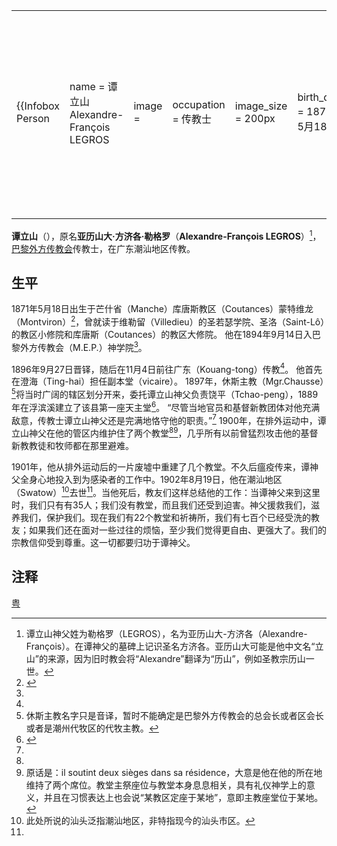 {|align="right" 
|{{Infobox Person
| name   = 谭立山<br />Alexandre-François LEGROS
| image     = 
| occupation  = 传教士
| image_size  = 200px
| birth_date  = 1871年5月18日
| birth_place = 法国[[芒什省|芒什省]]库唐斯教区[[蒙特维龙|蒙特维龙]]
| death_date  = 1902年8月19日
| death_place = 大清国[[广东省|广东省]]潮汕地区
}}
|-
|}
'''谭立山'''（{{bd|1871年|5月18日|1902年|8月19日}}），原名'''亚历山大·方济各·勒格罗'''（'''Alexandre-François LEGROS'''）<ref>谭立山神父姓为勒格罗（LEGROS），名为亚历山大-方济各（Alexandre-François）。在谭神父的墓碑上记识圣名方济各。亚历山大可能是他中文名“立山”的来源，因为旧时教会将“Alexandre”翻译为“历山”，例如圣教宗历山一世。</ref>，[[巴黎外方传教会|巴黎外方传教会]]传教士，在广东潮汕地区传教。
==生平==
1871年5月18日出生于芒什省（Manche）库唐斯教区（Coutances）蒙特维龙（Montviron）<ref name=":0">{{Cite web|title=LEGROS — Français|url=https://www.irfa.paris/fr/notices/notices-biographiques/legros|accessdate=2020-09-01|last=admin|work=www.irfa.paris|language=fr}}</ref>，曾就读于维勒留（Villedieu）的圣若瑟学院、圣洛（Saint-Lô）的教区小修院和库唐斯（Coutances）的教区大修院。
他在1894年9月14日入巴黎外方传教会（M.E.P.）神学院<ref name=":0" />。

1896年9月27日晋铎，随后在11月4日前往广东（Kouang-tong）传教<ref name=":0" />。
他首先在澄海（Ting-hai）担任副本堂（vicaire）。
1897年，休斯主教（Mgr.Chausse）<ref>休斯主教名字只是音译，暂时不能确定是巴黎外方传教会的总会长或者区会长或者是潮州代牧区的代牧主教。</ref>将当时广阔的辖区划分开来，委托谭立山神父负责饶平（Tchao-peng），1889年在浮滨溪建立了该县第一座天主堂<ref>{{Cite web|title=【县名来源】饶永不瘠，平永不乱(4)_饶平之窗|url=http://www.iraoping.com/m/view.php?aid=345&pageno=4|accessdate=2020-09-01|work=www.iraoping.com}}</ref>。
“尽管当地官员和基督新教团体对他充满敌意，传教士谭立山神父还是完满地恪守他的职责。”<ref name=":0" />
1900年，在排外运动中，谭立山神父在他的管区内维护住了两个教堂<ref name=":0" /><ref>原话是：il soutint deux sièges dans sa résidence，大意是他在他的所在地维持了两个席位。教堂主祭座位与教堂本身息息相关，具有礼仪神学上的意义，并且在习惯表达上也会说“某教区定座于某地”，意即主教座堂位于某地。</ref>，几乎所有以前曾猛烈攻击他的基督新教教徒和牧师都在那里避难。

1901年，他从排外运动后的一片废墟中重建了几个教堂。不久后瘟疫传来，谭神父全身心地投入到为感染者的工作中。1902年8月19日，他在潮汕地区（Swatow）<ref>此处所说的汕头泛指潮汕地区，非特指现今的汕头市区。</ref>去世<ref name=":0" />。当他死后，教友们这样总结他的工作：当谭神父来到这里时，我们只有有35人；我们没有教堂，而且我们还受到迫害。神父援救我们，滋养我们，保护我们。现在我们有22个教堂和祈祷所，我们有七百个已经受洗的教友；如果我们还在面对一些过往的烦恼，至少我们觉得更自由、更强大了。我们的宗教信仰受到尊重。这一切都要归功于谭神父。

==注释==

[[category:天主教在华传教士|粤]]